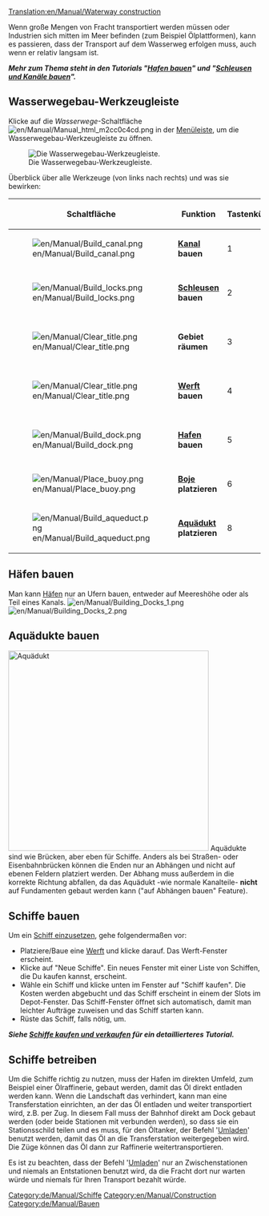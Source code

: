 [[Translation:en/Manual/Waterway construction]]
{{de/Übersetzung|en/Manual/Waterway construction|99}}
{{de/Manual/Inhaltsverzeichnis}}

Wenn große Mengen von Fracht transportiert werden müssen oder Industrien sich mitten im Meer befinden (zum Beispiel Ölplattformen), kann es passieren, dass der Transport auf dem Wasserweg erfolgen muss, auch wenn er relativ langsam ist.

'''''Mehr zum Thema steht in den Tutorials "[[de/Manual/Hafen bauen|Hafen bauen]]" und "[[de/Manual/Schleusen und Kanäle bauen|Schleusen und Kanäle bauen]]".'''''

==Wasserwegebau-Werkzeugleiste==
Klicke auf die ''Wasserwege''-Schaltfläche [[File:en/Manual/Manual html m2cc0c4cd.png]] in der [[de/Manual/Spieloberfläche|Menüleiste]], um die Wasserwegebau-Werkzeugleiste zu öffnen.

[[File:en/Manual/Dock toolbar.png|none|frame|Die Wasserwegebau-Werkzeugleiste.]]

Überblick über alle Werkzeuge (von links nach rechts) und was sie bewirken:

{| {{en/Wikitable}}
|- style="background:#efefef"
!Schaltfläche
!width='160'|Funktion
!Tastenkürzel
!Beschreibung
|-
|[[File:en/Manual/Build canal.png]]||'''[[de/Kanal|Kanal]] bauen'''||1
|Hebt einen künstlichen [[de/Manual/Schleusen und Kanäle bauen|Wasserweg]] für Schiffe aus.
|-
|[[File:en/Manual/Build locks.png]]||'''[[de/Schleusen|Schleusen]] bauen'''||2
|Baut [[de/Manual/Schleusen und Kanäle bauen|Schleusen]] zum Überwinden von Höhenunterschieden.
|-
|[[File:en/Manual/Clear title.png]]||'''Gebiet räumen'''||3
|Räumt ein Feld vollständig. Nicht auf jedes Feld anwendbar. 
|-
|[[File:en/Manual/Clear title.png]]||'''[[de/Depots|Werft]] bauen'''||4
|Baut [[de/Manual/Werft bauen|Werften]], in denen Schiffe gewartet und gekauft werden können. 
|-
|[[File:en/Manual/Build dock.png]]||'''[[de/Hafen|Hafen]] bauen'''||5
|Baut [[de/Manual/Hafen bauen|Häfen]], an denen Schiffe gelöscht und beladen werden können.
|-
|[[File:en/Manual/Place buoy.png]]||'''[[de/Boje|Boje]] platzieren'''||6
|Platziert [[de/Manual/Positionsbojen platzieren|Bojen]].
|-
|[[File:en/Manual/Build aqueduct.png]]||'''[[de/Aquädukt|Aquädukt]] platzieren'''||8
|Baut [[de/Archive/Unmapped/Aquäduktbau|Aquädukte]]. (seit [[en/Archive/OpenTTD/OpenTTD 0.7.0]])
|}

==Häfen bauen==
Man kann [[de/Hafen|Häfen]] nur an Ufern bauen, entweder auf Meereshöhe oder als Teil eines Kanals.
[[File:en/Manual/Building Docks 1.png|left]] [[File:en/Manual/Building Docks 2.png]]

==Aquädukte bauen==
[[File:en/Manual/Aqueduct.png|thumb|400px|Aquädukt]]
Aquädukte sind wie Brücken, aber eben für Schiffe. Anders als bei Straßen- oder Eisenbahnbrücken können die Enden nur an Abhängen und nicht auf ebenen Feldern platziert werden. Der Abhang muss außerdem in die korrekte Richtung abfallen, da das Aquädukt -wie normale Kanalteile- '''nicht''' auf Fundamenten gebaut werden kann ("auf Abhängen bauen" Feature).<br style="clear:both;">

==Schiffe bauen==
Um ein [[de/Manual/Schiffe kaufen und verkaufen|Schiff einzusetzen]], gehe folgendermaßen vor:
*Platziere/Baue eine [[de/Manual/Depot|Werft]] und klicke darauf. Das Werft-Fenster erscheint. 
*Klicke auf "Neue Schiffe". Ein neues Fenster mit einer Liste von Schiffen, die Du kaufen kannst, erscheint. 
*Wähle ein Schiff und klicke unten im Fenster auf "Schiff kaufen". Die Kosten werden abgebucht und das Schiff erscheint in einem der Slots im Depot-Fenster. Das Schiff-Fenster öffnet sich automatisch, damit man leichter Aufträge zuweisen und das Schiff starten kann. 
*Rüste das Schiff, falls nötig, um.

'''''Siehe [[de/Manual/Schiffe kaufen und verkaufen|Schiffe kaufen und verkaufen]] für ein detaillierteres Tutorial.'''''

==Schiffe betreiben==
Um die Schiffe richtig zu nutzen, muss der Hafen im direkten Umfeld, zum Beispiel einer Ölraffinerie, gebaut werden, damit das Öl direkt entladen werden kann. Wenn die Landschaft das verhindert, kann man eine Transferstation einrichten, an der das Öl entladen und weiter transportiert wird, z.B. per Zug. In diesem Fall muss der Bahnhof direkt am Dock gebaut werden (oder beide Stationen mit {{en/Keypress|Strg}} verbunden werden), so dass sie ein Stationsschild teilen und es muss, für den Öltanker, der Befehl '[[de/Manual/Aufträge#umladen|Umladen]]' benutzt werden, damit das Öl an die Transferstation weitergegeben wird. Die Züge können das Öl dann zur Raffinerie  weitertransportieren.

Es ist zu beachten, dass der Befehl '[[de/Manual/Aufträge#umladen|Umladen]]' nur an Zwischenstationen und niemals an Entstationen benutzt wird, da die Fracht dort nur warten würde und niemals für Ihren Transport bezahlt würde.

[[Category:de/Manual/Schiffe]]
[[Category:en/Manual/Construction]]
[[Category:de/Manual/Bauen]]